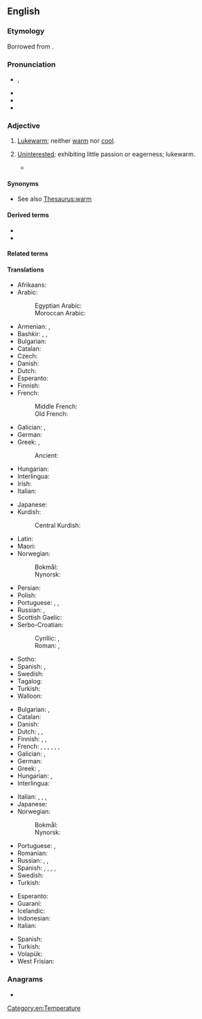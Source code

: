 ==English==
{{was wotd|2010|September|14}}

===Etymology===
{{root|en|ine-pro|*tep-}}
Borrowed from {{bor|en|la|tepidus}}.

===Pronunciation===
* {{enPR|tĕp'ĭd}}, {{IPA|en|/ˈtɛpɪd/}}
* {{audio|en|en-us-tepid.ogg|Audio (US)}}
* {{audio|en|en-au-tepid.ogg|Audio (AU)}}
* {{rhymes|en|ɛpɪd|s=2}}

===Adjective===
{{en-adj|-}}

# [[lukewarm|Lukewarm]]; neither [[warm]] nor [[cool]].
#: {{ux|en|I'm drinking a cup of '''tepid''' water.}}
#: {{syn|en|lukewarm}}
# [[uninterested|Uninterested]]; exhibiting little passion or eagerness; lukewarm.
#: {{ux|en|He gave me a '''tepid''' response to the proposal.}}
#* {{quote-journal|en|date=October 22, 2016
|author=Rami G Khouri
|title=Lebanese oligarchy preserves its interests once again
|work=Aljazeera
|url=http://www.aljazeera.com/indepth/opinion/2016/10/lebanese-oligarchy-preserves-interests-161021075017806.html
|page=
|passage=The erratic behaviour of Hariri now is largely explained by the fact that his best days may be behind him, given his long absences from the country for security reasons, his declining Saudi business interests, some local challenges to his '''tepid''' leadership in recent municipal elections, and his decline in stature in the eyes of his Saudi backers.
}}
#: {{syn|en|uninterested|lukewarm}}

====Synonyms====
* See also [[Thesaurus:warm]]

====Derived terms====
* {{l|en|tepidness}}
* {{l|en|tepidity}}

====Related terms====
{{rootsee|en|tep}}

====Translations====
{{trans-top|lukewarm}}
* Afrikaans: {{t|af|lou}}
* Arabic:
*: Egyptian Arabic: {{t|arz|فاتر|tr=fātir}}
*: Moroccan Arabic: {{t|ary|دافي|tr=dæfi}}
* Armenian: {{t+|hy|տաքավուն}}, {{t+|hy|գոլ}}
* Bashkir: {{t|ba|имшеү}}, {{t|ba|йылымыс}}, {{t|ba|йылымса}}
* Bulgarian: {{t|bg|хладък}}
* Catalan: {{t|ca|tebi}}
* Czech: {{t+|cs|vlažný}}
* Danish: {{t|da|lunken}}
* Dutch: {{t+|nl|lauw}}
* Esperanto: {{t|eo|varmeta}}
* Finnish: {{t+|fi|haalea}}
* French: {{t+|fr|tiède}}
*: Middle French: {{t|frm|tiede}}
*: Old French: {{t|fro|tiede}}
* Galician: {{t+|gl|tépedo}}, {{t+|gl|morno}}
* German: {{t+|de|lauwarm}}
* Greek: {{t+|el|χλιαρός|m}}, {{t+|el|υπόθερμος|m}}
*: Ancient: {{t|grc|χλιαρός}}
* Hungarian: {{t+|hu|langyos}}
* Interlingua: {{t|ia|tepide}}
* Irish: {{t|ga|alabhog}}
* Italian: {{t+|it|tiepido}}
{{trans-mid}}
* Japanese: {{t+|ja|ぬるい|tr=nurui}}
* Kurdish:
*: Central Kurdish: {{t|ckb|شلتێن}}
* Latin: {{t|la|tepidus}}
* Maori: {{t|mi|aromahana}}
* Norwegian:
*: Bokmål: {{t+|nb|lunken}}
*: Nynorsk: {{t|nn|lunken}}
* Persian: {{t+|fa|ولرم}}
* Polish: {{t+|pl|letni|m}}
* Portuguese: {{t+|pt|tépido|m}}, {{t+|pt|morno}}, {{t+|pt|tíbio}}
* Russian: {{t+|ru|теплова́тый}}, {{t|ru|[[чуть]] [[тёплый]]}}
* Scottish Gaelic: {{t|gd|flodach}}
* Serbo-Croatian:
*: Cyrillic: {{t|sh|мла̑ко}}, {{t|sh|мла̑к}}
*: Roman: {{t+|sh|mlȃko|n}}, {{t+|sh|mlȃk}}
* Sotho: {{t|st|fofo}}
* Spanish: {{t+|es|tibio}}, {{t+|es|templado}}
* Swedish: {{t+|sv|ljummen}}
* Tagalog: {{t|tl|malahininga}}
* Turkish: {{t+|tr|ılık}}
* Walloon: {{t+|wa|tiene|m|f}}
{{trans-bottom}}

{{trans-top|uninterested}}
* Bulgarian: {{t+|bg|равнодушен}}, {{t+|bg|безразличен}}
* Catalan: {{t|ca|tebi}}
* Danish: {{t|da|lunken}}
* Dutch: {{t+|nl|lauw}}, {{t+|nl|flauw}}, {{t+|nl|ongeïnteresseerd}}
* Finnish: {{t+|fi|viileä}}, {{t+|fi|laimea}}, {{t+|fi|vaimea}}
* French: {{t+|fr|tiède}}, {{t+|fr|tiédasse}}, {{t+|fr|mou}}, {{t+|fr|indifférent}}, {{t+|fr|atone}}, {{t+|fr|avachi}}, {{t+|fr|ramollo}}
* Galician: {{t+|gl|tépedo}}, {{t+|gl|morno}}
* German: {{t+|de|lau}}
* Greek: {{t+|el|χλιαρός|m}}, {{t+|el|άτονος|m}}
* Hungarian: {{t+|hu|langyos}}, {{t+|hu|lagymatag}}
* Interlingua: {{t|ia|tepide}}
{{trans-mid}}
* Italian: {{t|it|tepido}}, {{t+|it|indifferente}}, {{t+|it|molle}}, {{t+|it|fiacco}}
* Japanese: {{t|ja|冷めた|tr=sameta}}
* Norwegian:
*: Bokmål: {{t+|nb|lunken}}
*: Nynorsk: {{t|nn|lunken}}
* Portuguese: {{t+|pt|desinteressado}}, {{t+|pt|tíbio}}
* Romanian: {{t+|ro|dezinteresat}}
* Russian: {{t+|ru|прохла́дный}}, {{t+|ru|равноду́шный}}, {{t+|ru|безразли́чный}}
* Spanish: {{t+|es|tibio}}, {{t+|es|flojo}}, {{t+|es|blandengue}}, {{t+|es|lacio}}, {{t+|es|indiferente}}
* Swedish: {{t+|sv|ljummen}}
* Turkish: {{t+|tr|ılık}}
{{trans-bottom}}

{{checktrans-top}}
* Esperanto: {{t-check|eo|varmeta}}
* Guaraní: {{t-check|gn|[[akyvy]] (t-)}}
* Icelandic: {{t+check|is|volgur}}
* Indonesian: {{t-check|id|[[suam-suam]] [[kuku]]}}
* Italian: {{t+check|it|tiepido}}
{{trans-mid}}
* Spanish: {{t+check|es|tibio}}
* Turkish: {{t+check|tr|ılık}}
* Volapük: {{t+check|vo|vamülik}}
* West Frisian: {{t-check|fy|lij}}
{{trans-bottom}}

===Anagrams===
* {{anagrams|en|a=deipt|DIPTe}}

[[Category:en:Temperature]]